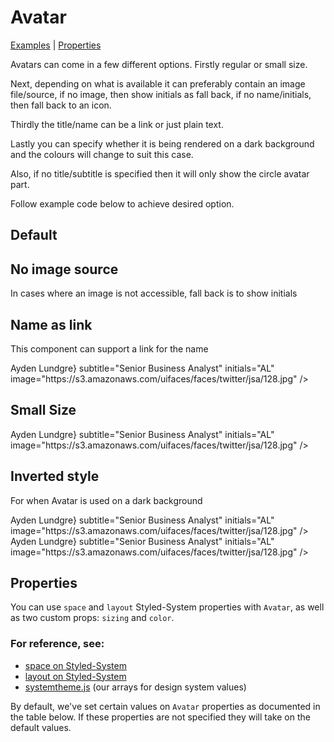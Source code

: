 
<Meta title="Components/Avatar" component={Avatar} />

# Avatar

[Examples](#default) | [Properties](#properties)

Avatars can come in a few different options. Firstly regular or small size.

Next, depending on what is available it can preferably contain an image file/source, if no image, then show initials as fall back, if no name/initials, then fall back to an icon.

Thirdly the title/name can be a link or just plain text.

Lastly you can specify whether it is being rendered on a dark background and the colours will change to suit this case.

Also, if no title/subtitle is specified then it will only show the circle avatar part.

Follow example code below to achieve desired option.

## Default

<Preview>
  <Story name="Default">
      <Avatar title="Ayden Lundgre" initials="AL" subtitle="Senior Business Analyst" image="https://s3.amazonaws.com/uifaces/faces/twitter/jsa/128.jpg" />
  </Story>
</Preview>

## No image source

In cases where an image is not accessible, fall back is to show initials

<Preview>
  <Story name="No image">
  <Avatar
    title="Ayden Lundgre"
    subtitle="Senior Business Analyst"
    initials="AL"
  />
  </Story>
</Preview>

## Name as link

This component can support a link for the name

<Preview>
    <Story name="Name as Link">
  <Avatar
    title={<StyledLink href="#">Ayden Lundgre</StyledLink>}
    subtitle="Senior Business Analyst"
    initials="AL"
    image="https://s3.amazonaws.com/uifaces/faces/twitter/jsa/128.jpg"
  />
  </Story>
</Preview>

## Small Size
  <Preview>
    <Story name="Small">
    <Spacer>
    <Avatar sizing="small" title="Ayden Lundgre" subtitle="Senior Business Analyst" />
    <Avatar
      sizing="small"
      title="Ayden Lundgre"
      subtitle="Senior Business Analyst"
      initials="AL"
    />
    <Avatar
      sizing="small"
      title="Ayden Lundgre"
      subtitle="Senior Business Analyst"
      initials="AL"
      image="https://s3.amazonaws.com/uifaces/faces/twitter/jsa/128.jpg"
    />
    <Avatar
      sizing="small"
      title={<StyledLink href="#">Ayden Lundgre</StyledLink>}
      subtitle="Senior Business Analyst"
      initials="AL"
      image="https://s3.amazonaws.com/uifaces/faces/twitter/jsa/128.jpg"
    />
    </Spacer>
    </Story>
</Preview>

## Inverted style

For when Avatar is used on a dark background

<Preview>
<Story name="Inverted">
    <Box bg="greyDarkest">
    <Spacer>
    <Avatar
      color="white"
      title="Ayden Lundgre"
      subtitle="Senior Business Analyst"
      initials="AL"
      image="https://s3.amazonaws.com/uifaces/faces/twitter/jsa/128.jpg"
    />
    <Avatar
      color="white"
      title="Ayden Lundgre"
      subtitle="Senior Business Analyst"
      initials="AL"
      />
    <Avatar
      color="white"
      title={<StyledLink href="#">Ayden Lundgre</StyledLink>}
      subtitle="Senior Business Analyst"
      initials="AL"
      image="https://s3.amazonaws.com/uifaces/faces/twitter/jsa/128.jpg"
    />
    <Avatar
      color="white"
      sizing="small"
      title="Ayden Lundgre"
      subtitle="Senior Business Analyst"
      initials="AL"
      image="https://s3.amazonaws.com/uifaces/faces/twitter/jsa/128.jpg"
    />
    <Avatar
      color="white"
      sizing="small"
      title={<StyledLink href="#">Ayden Lundgre</StyledLink>}
      subtitle="Senior Business Analyst"
      initials="AL"
      image="https://s3.amazonaws.com/uifaces/faces/twitter/jsa/128.jpg"
    />
    </Spacer>
    </Box>
  </Story>
  </Preview>

## Properties

You can use `space` and `layout` Styled-System properties with `Avatar`, as well as two custom props: `sizing` and `color`.

### For reference, see:

- [space on Styled-System](https://styled-system.com/table#space)
- [layout on Styled-System](https://styled-system.com/table#layout)
- [systemtheme.js](https://github.com/orchestrated-io/orca-design-system/blob/master/packages/orcs-design-system/lib/systemtheme.js) (our arrays for design system values)

By default, we've set certain values on `Avatar` properties as documented in the table below. If these properties are not specified they will take on the default values.

<Props of={Avatar} />